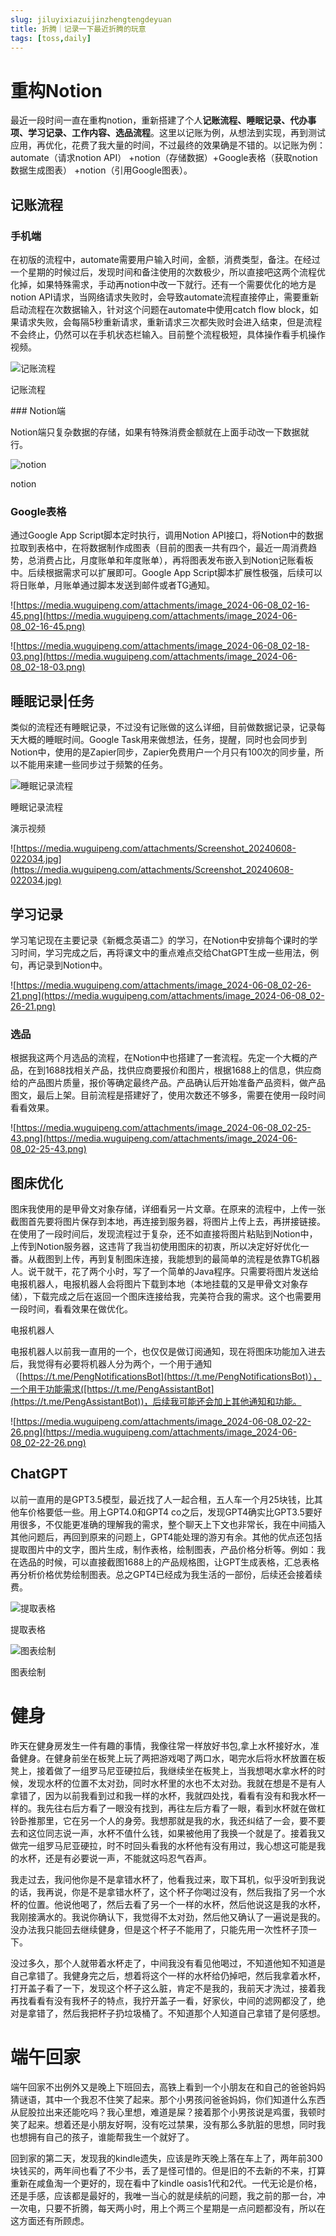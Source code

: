 ```yaml
---
slug: jiluyixiazuijinzhengtengdeyuan
title: 折腾｜记录一下最近折腾的玩意
tags: [toss,daily]
--- 
```



# 重构Notion

最近一段时间一直在重构notion，重新搭建了个人**记账流程、睡眠记录、代办事项、学习记录、工作内容、选品流程**。这里以记账为例，从想法到实现，再到测试应用，再优化，花费了我大量的时间，不过最终的效果确是不错的。以记账为例： automate（请求notion API） +notion（存储数据）+Google表格（获取notion数据生成图表） +notion（引用Google图表）。

<!-- truncate -->



## 记账流程

### 手机端

在初版的流程中，automate需要用户输入时间，金额，消费类型，备注。在经过一个星期的时候过后，发现时间和备注使用的次数极少，所以直接吧这两个流程优化掉，如果特殊需求，手动再notion中改一下就行。还有一个需要优化的地方是notion API请求，当网络请求失败时，会导致automate流程直接停止，需要重新启动流程在次数据输入，针对这个问题在automate中使用catch flow block，如果请求失败，会每隔5秒重新请求，重新请求三次都失败时会进入结束，但是流程不会终止，仍然可以在手机状态栏输入。目前整个流程极短，具体操作看手机操作视频。

![记账流程](https://media.wuguipeng.com/attachments/Screenshot_20240608-014625.jpg)


记账流程
<div className="video__wrapper">
    <ReactPlayer className="video__player" controls height="100%" url="https://media.wuguipeng.com/attachments/24-06-08-01-42-30.mp4" width="100%" />
</div>
### Notion端

Notion端只复杂数据的存储，如果有特殊消费金额就在上面手动改一下数据就行。

![notion](https://media.wuguipeng.com/attachments/image_2024-06-08_02-15-20.png)

notion

### Google表格

通过Google App Script脚本定时执行，调用Notion API接口，将Notion中的数据拉取到表格中，在将数据制作成图表（目前的图表一共有四个，最近一周消费趋势，总消费占比，月度账单和年度账单），再将图表发布嵌入到Notion记账看板中。后续根据需求可以扩展即可。Google App Script脚本扩展性极强，后续可以将日账单，月账单通过脚本发送到邮件或者TG通知。

![https://media.wuguipeng.com/attachments/image_2024-06-08_02-16-45.png](https://media.wuguipeng.com/attachments/image_2024-06-08_02-16-45.png)

![https://media.wuguipeng.com/attachments/image_2024-06-08_02-18-03.png](https://media.wuguipeng.com/attachments/image_2024-06-08_02-18-03.png)

## 睡眠记录|任务

类似的流程还有睡眠记录，不过没有记账做的这么详细，目前做数据记录，记录每天大概的睡眠时间。Google Task用来做想法，任务，提醒，同时也会同步到Notion中，使用的是Zapier同步，Zapier免费用户一个月只有100次的同步量，所以不能用来建一些同步过于频繁的任务。

![睡眠记录流程](https://media.wuguipeng.com/attachments/Screenshot_20240608-014619.jpg)

睡眠记录流程

<div className="video__wrapper">
    <ReactPlayer className="video__player" controls height="100%" url="https://media.wuguipeng.com/attachments/24-06-08-01-42-53.mp4" width="100%" />
</div>

演示视频

![https://media.wuguipeng.com/attachments/Screenshot_20240608-022034.jpg](https://media.wuguipeng.com/attachments/Screenshot_20240608-022034.jpg)

## 学习记录

学习笔记现在主要记录《新概念英语二》的学习，在Notion中安排每个课时的学习时间，学习完成之后，再将课文中的重点难点交给ChatGPT生成一些用法，例句，再记录到Notion中。

![https://media.wuguipeng.com/attachments/image_2024-06-08_02-26-21.png](https://media.wuguipeng.com/attachments/image_2024-06-08_02-26-21.png)

### 选品

根据我这两个月选品的流程，在Notion中也搭建了一套流程。先定一个大概的产品，在到1688找相关产品，找供应商要报价和图片，根据1688上的信息，供应商给的产品图片质量，报价等确定最终产品。产品确认后开始准备产品资料，做产品图文，最后上架。目前流程是搭建好了，使用次数还不够多，需要在使用一段时间看看效果。

![https://media.wuguipeng.com/attachments/image_2024-06-08_02-25-43.png](https://media.wuguipeng.com/attachments/image_2024-06-08_02-25-43.png)

## 图床优化

图床我使用的是甲骨文对象存储，详细看另一片文章。在原来的流程中，上传一张截图首先要将图片保存到本地，再连接到服务器，将图片上传上去，再拼接链接。在使用了一段时间后，发现流程过于复杂，还不如直接将图片粘贴到Notion中，上传到Notion服务器，这违背了我当初使用图床的初衷，所以决定好好优化一番。从截图到上传，再到复制图床连接，我能想到的最简单的流程是依靠TG机器人。说干就干，花了两个小时，写了一个简单的Java程序。只需要将图片发送给电报机器人，电报机器人会将图片下载到本地（本地挂载的又是甲骨文对象存储），下载完成之后在返回一个图床连接给我，完美符合我的需求。这个也需要用一段时间，看看效果在做优化。

电报机器人

电报机器人以前我一直用的一个，也仅仅是做订阅通知，现在将图床功能加入进去后，我觉得有必要将机器人分为两个，一个用于通知（[https://t.me/PengNotificationsBot](https://t.me/PengNotificationsBot)），一个用于功能需求([https://t.me/PengAssistantBot](https://t.me/PengAssistantBot))，后续我可能还会加上其他通知和功能。

![https://media.wuguipeng.com/attachments/image_2024-06-08_02-22-26.png](https://media.wuguipeng.com/attachments/image_2024-06-08_02-22-26.png)

## ChatGPT

以前一直用的是GPT3.5模型，最近找了人一起合租，五人车一个月25块钱，比其他车价格要低一些。用上GPT4.0和GPT4 co之后，发现GPT4确实比GPT3.5要好用很多，不仅能更准确的理解我的需求，整个聊天上下文也非常长，我在中间插入其他问题后，再回到原来的问题上，GPT4能处理的游刃有余。其他的优点还包括提取图片中的文字，图片生成，制作表格，绘制图表，产品价格分析等。例如：我在选品的时候，可以直接截图1688上的产品规格图，让GPT生成表格，汇总表格再分析价格优势绘制图表。总之GPT4已经成为我生活的一部份，后续还会接着续费。

![提取表格](https://media.wuguipeng.com/attachments/image_2024-06-08_02-23-03.png)

提取表格

![图表绘制](https://media.wuguipeng.com/attachments/image_2024-06-08_02-23-11.png)

图表绘制

# 健身

昨天在健身房发生一件有趣的事情，我像往常一样放好书包,拿上水杯接好水，准备健身。在健身前坐在板凳上玩了两把游戏喝了两口水，喝完水后将水杯放置在板凳上，接着做了一组罗马尼亚硬拉后，我继续坐在板凳上，当我想喝水拿水杯的时候，发现水杯的位置不太对劲，同时水杯里的水也不太对劲。我就在想是不是有人拿错了，因为以前我看到过和我一样的水杯，我就四处找，看看有没有和我水杯一样的。我先往右后方看了一眼没有找到，再往左后方看了一眼，看到水杯就在做杠铃卧推那里，它在另一个人的身旁。我想那就是我的水，我还纠结了一会，要不要去和这位同志说一声，水杯不值什么钱，如果被他用了我换一个就是了。接着我又做完一组罗马尼亚硬拉，时不时回头看我的水杯他有没有用过，我心想这可能是我的水杯，还是有必要说一声，不能就这吗忍气吞声。

我走过去，我问他你是不是拿错水杯了，他看我过来，取下耳机，似乎没听到我说的话，我再说，你是不是拿错水杯了，这个杯子你喝过没有，然后我指了另一个水杯的位置。他说他喝了，然后去看了另一个一样的水杯，然后他说这是我的水杯，我刚接满水的。我说你确认下，我觉得不太对劲，然后他又确认了一遍说是我的。没办法我只能回去继续健身，但是这个杯子不能用了，只能先用一次性杯子顶一下。

没过多久，那个人就带着水杯走了，中间我没有看见他喝过，不知道他知不知道是自己拿错了。我健身完之后，想着将这个一样的水杯给仍掉吧，然后我拿着水杯，打开盖子看了一下，发现这个杯子这么脏，肯定不是我的，我前天才洗过，接着我再找看看有没有我杯子的特点，我拧开盖子一看，好家伙，中间的滤网都没了，绝对是拿错了，然后我把杯子扔垃圾桶了。不知道那个人知道自己拿错了是何感想。

# 端午回家

端午回家不出例外又是晚上下班回去，高铁上看到一个小朋友在和自己的爸爸妈妈猜谜语，其中一个我忍不住笑了起来。那个小男孩问爸爸妈妈，你们知道什么东西从屁股拉出来还能吃吗？我心里想，难道是屎？接着那个小男孩说是鸡蛋，我顿时笑了起来。想着还是小朋友好啊，没有吃过禁果，没有那么多肮脏的思想，同时我也想拥有自己的孩子，谁能帮我生一个就好了。

回到家的第二天，发现我的kindle遗失，应该是昨天晚上落在车上了，两年前300块钱买的，两年间也看了不少书，丢了是怪可惜的。但是旧的不去新的不来，打算重新在咸鱼淘一个更好的，现在看中了kindle oasis1代和2代。一代无论是价格，还是手感，应该都是最好的，我唯一当心的就是续航的问题，我之前的那一台，冲一次电，只要不折腾，每天两小时，用上个两三个星期是一点问题都没有，所以在这方面还有所顾虑。